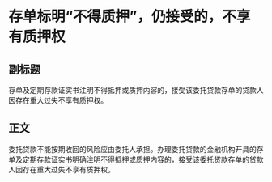 # 存单标明“不得质押”，仍接受的，不享有质押权
## 副标题
存单及定期存款证实书注明不得抵押或质押内容的，接受该委托贷款存单的贷款人因存在重大过失不享有质押权。
## 正文
委托贷款不能按期收回的风险应由委托人承担。办理委托贷款的金融机构开具的存单及定期存款证实书明确注明不得抵押或质押内容的，接受该委托贷款存单的贷款人因存在重大过失不享有质押权。